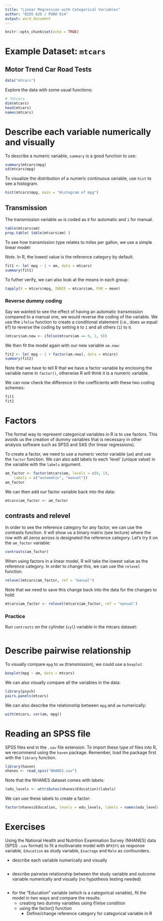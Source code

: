 ```yaml
---
title: "Linear Regression with Categorical Variables"
author: "BIOS 620 / PUBH 614"
output: word_document
---
```


```r
knitr::opts_chunk$set(echo = TRUE)
```

# Example Dataset: `mtcars`

## Motor Trend Car Road Tests

```r
data("mtcars")
```

Explore the data with some usual functions:

```r
# ?mtcars
dim(mtcars)
head(mtcars)
names(mtcars)
```

# Describe each variable numerically and visually

To describe a numeric variable, `summary` is a good function to use:

```r
summary(mtcars$mpg)
sd(mtcars$mpg)
```

To visualize the distribution of a numeric continuous variable, use
`hist` to see a histogram.

```r
hist(mtcars$mpg, main = "Histogram of mpg")
```

## Transmission

The transmission variable `am` is coded as `0` for automatic and `1` for
manual.

```r
table(mtcars$am)
prop.table( table(mtcars$am) )
```

To see how transmission type relates to miles per gallon, we use a simple
linear model:

*Note*. In R, the lowest value is the reference category by default.

```r
fit1 <- lm( mpg ~ 1 + am, data = mtcars)
summary(fit1)
```

To futher verify, we can also look at the means in each group:

```r
tapply(X = mtcars$mpg, INDEX = mtcars$am, FUN = mean)
```

### Reverse dummy coding

Say we wanted to see the effect of having an automatic transmission compared
to a manual one, we would reverse the coding of the variable. We use
the `ifelse` function to create a conditional statement (i.e., does `am` equal
`0`?) to reverse the coding by setting `0` to `1` and all others (`1`) to `0`.

```r
(mtcars$am.new <- ifelse(mtcars$am == 0, 1, 0))
```

We then fit the model again with our new variable `am.new`:

```r
fit2 <- lm( mpg ~ 1 + factor(am.new), data = mtcars)
summary(fit2)
```

Note that we have to tell R that we have a factor variable by enclosing the
variable name in `factor()`, otherwise R will think it is a numeric variable.

We can now check the difference in the coefficients with these two coding
schemes:

```r
fit1
fit2
```

# Factors

The formal way to represent categorical variables in R is to use factors.
This avoids us the creation of dummy variables that is necessary in other
analysis software such as SPSS and SAS (for linear regressions).

To create a factor, we need to use a numeric vector variable (`am`) and
use the `factor` function. We can also add labels to each 'level' (unique
value) in the variable with the `labels` argument.

```r
am_factor <- factor(mtcars$am, levels = c(0, 1),
    labels = c("automatic", "manual"))
am_factor
```

We can then add our factor variable back into the data:

```r
mtcars$am_factor <- am_factor
```

## contrasts and relevel

In order to see the reference category for any factor, we can use
the contrasts function. It will show us a binary matrix (see lecture) where
the row with all zeros across is designated the reference category. Let's try
it on the `am_factor` variable:

```r
contrasts(am_factor)
```

When using factors in a linear model, R will take the lowest value
as the reference category. In order to change this, we can use the
`relevel` function.

```r
relevel(mtcars$am_factor, ref = "manual")
```

Note that we need to save this change back into the data for the changes
to hold:

```r
mtcars$am_factor <- relevel(mtcars$am_factor, ref = "manual")
```

### Practice

Run `contrasts` on the cylinder (`cyl`) variable in the mtcars dataset:

```r

```

# Describe pairwise relationship

To visually compare `mpg` to `am` (transmission), we could use a `boxplot`.

```r
boxplot(mpg ~ am, data = mtcars)
```

We can also visually compare all the variables in the data:

```r
library(psych)
pairs.panels(mtcars)
```

We can also describe the relationship between `mpg` and `am` numerically:

```r
with(mtcars, cor(am, mpg))
```

# Reading an SPSS file

SPSS files end in the `.sav` file extension. To import these type of files
into R, we recommend using the `haven` package. Remember, load the package
first with the `library` function.

```r
library(haven)
nhanes <- read_spss("NHANES.sav")
```

Note that the NHANES dataset comes with labels:

```r
(edu_levels <- attributes(nhanes$Education)$labels)
```

We can use these labels to create a factor:

```r
factor(nhanes$Education, levels = edu_levels, labels = names(edu_levels))
```

# Exercises

Using the National Health and Nutrition Examination Survey (NHANES) data (SPSS
`.sav` format) to fit a multivariate model with `BPXSY1` as response variable,
`Education` as study variable, `Exactage` and `Male` as confounders.

* describe each variable numerically and visually

```r

```

* describe pairwise relationship between the study variable and outcome
variable numerically and visually (no hypothesis testing needed)

```r

```

* for the "Education" variable (which is a categorical variable), fit the model
in two ways and compare the results:
    + creating two dummy variables using if/else condition
    + using the factor() function
      + Define/change reference category for categorical variable in R

```r

```
